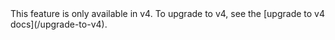 <Note>
  This feature is only available in v4. To upgrade to v4, see the [upgrade to v4
  docs](/upgrade-to-v4).
</Note>

